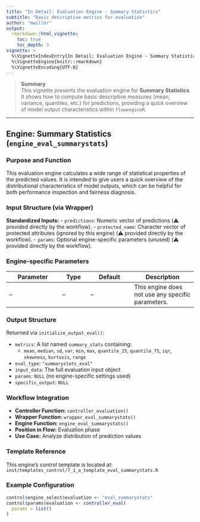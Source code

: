 ```yaml
---
title: "In Detail: Evaluation Engine - Summary Statistics"
subtitle: "Basic descriptive metrics for evaluation"
author: "mwiller"
output:
  rmarkdown::html_vignette:
    toc: true
    toc_depth: 3
vignette: >
  %\VignetteIndexEntry{In Detail: Evaluation Engine - Summary Statistics}
  %\VignetteEngine{knitr::rmarkdown}
  %\VignetteEncoding{UTF-8}
---
```


> **Summary**  
> This vignette presents the evaluation engine for **Summary Statistics**.  
> It shows how to compute basic descriptive measures (mean, variance, quantiles, etc.) for predictions, providing a quick overview of model output characteristics within `flowengineR`.

---

## Engine: Summary Statistics (`engine_eval_summarystats`)

### Purpose and Function
This evaluation engine calculates a wide range of statistical properties of the predicted values. It is intended to give users a quick overview of the distributional characteristics of model outputs, which can be helpful for both performance inspection and fairness diagnosis.

### Input Structure (via Wrapper)

**Standardized Inputs:**
- `predictions`: Numeric vector of predictions (⚠️ provided directly by the workflow).
- `protected_name`: Character vector of protected attributes (ignored by this engine) (⚠️ provided directly by the workflow).
- `params`: Optional engine-specific parameters (unused) (⚠️ provided directly by the workflow).

### Engine-specific Parameters

| Parameter | Type | Default | Description |
|-----------|------|---------|-------------|
| –         | –    | –       | This engine does not use any specific parameters. |

### Output Structure

Returned via `initialize_output_eval()`:

- `metrics`: A list named `summary_stats` containing:
    - `mean`, `median`, `sd`, `var`, `min`, `max`, `quantile_25`, `quantile_75`, `iqr`, `skewness`, `kurtosis`, `range`
- `eval_type`: `"summarystats_eval"`
- `input_data`: The full evaluation input object
- `params`: `NULL` (no engine-specific settings used)
- `specific_output`: `NULL`

### Workflow Integration

- **Controller Function:** `controller_evaluation()`
- **Wrapper Function:** `wrapper_eval_summarystats()`
- **Engine Function:** `engine_eval_summarystats()`
- **Position in Flow:** Evaluation phase
- **Use Case:** Analyze distribution of prediction values

### Template Reference

This engine's control template is located at:  
`inst/templates_control/7_1_a_template_eval_summarystats.R`

### Example Configuration
```r
control$engine_select$evaluation <- "eval_summarystats"
control$params$evaluation <- controller_eval(
  params = list()
)
```
